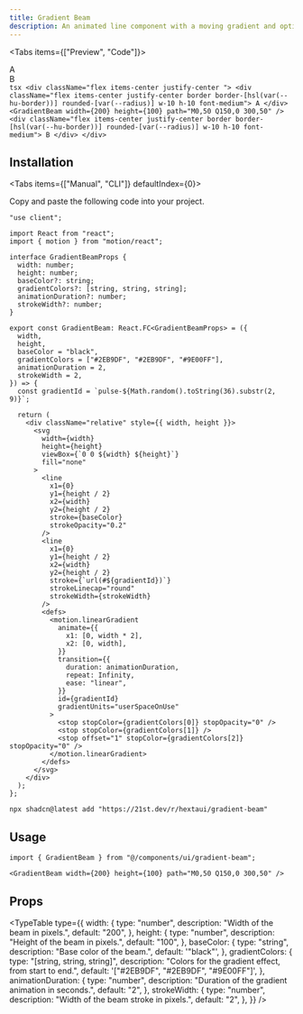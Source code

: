 ```yaml
---
title: Gradient Beam
description: An animated line component with a moving gradient and optional logos at the endpoints.
---
```





<Tabs items={["Preview", "Code"]}>
  <Tab value="Preview">
    <PreviewContainer>
      <div className="flex items-center justify-center ">
        <div className="flex items-center justify-center border border-[hsl(var(--hu-border))] rounded-[var(--radius)] w-10 h-10 font-medium">
          A
        </div>
        <GradientBeam width={200} height={100} path="M0,50 Q150,0 300,50" />
        <div className="flex items-center justify-center border border-[hsl(var(--hu-border))] rounded-[var(--radius)] w-10 h-10 font-medium">
          B
        </div>
      </div>
    </PreviewContainer>
  </Tab>
  <Tab value="Code">
    ```tsx
    <div className="flex items-center justify-center ">
      <div className="flex items-center justify-center border border-[hsl(var(--hu-border))] rounded-[var(--radius)] w-10 h-10 font-medium">
        A
      </div>
      <GradientBeam width={200} height={100} path="M0,50 Q150,0 300,50" />
      <div className="flex items-center justify-center border border-[hsl(var(--hu-border))] rounded-[var(--radius)] w-10 h-10 font-medium">
        B
      </div>
    </div>
    ```
  </Tab>
</Tabs>

## Installation

<Tabs items={["Manual", "CLI"]} defaultIndex={0}>
<Tab value="Manual">

Copy and paste the following code into your project.

```tsx title="components/ui/gradient-beam.tsx"
"use client";

import React from "react";
import { motion } from "motion/react";

interface GradientBeamProps {
  width: number;
  height: number;
  baseColor?: string;
  gradientColors?: [string, string, string];
  animationDuration?: number;
  strokeWidth?: number;
}

export const GradientBeam: React.FC<GradientBeamProps> = ({
  width,
  height,
  baseColor = "black",
  gradientColors = ["#2EB9DF", "#2EB9DF", "#9E00FF"],
  animationDuration = 2,
  strokeWidth = 2,
}) => {
  const gradientId = `pulse-${Math.random().toString(36).substr(2, 9)}`;

  return (
    <div className="relative" style={{ width, height }}>
      <svg
        width={width}
        height={height}
        viewBox={`0 0 ${width} ${height}`}
        fill="none"
      >
        <line
          x1={0}
          y1={height / 2}
          x2={width}
          y2={height / 2}
          stroke={baseColor}
          strokeOpacity="0.2"
        />
        <line
          x1={0}
          y1={height / 2}
          x2={width}
          y2={height / 2}
          stroke={`url(#${gradientId})`}
          strokeLinecap="round"
          strokeWidth={strokeWidth}
        />
        <defs>
          <motion.linearGradient
            animate={{
              x1: [0, width * 2],
              x2: [0, width],
            }}
            transition={{
              duration: animationDuration,
              repeat: Infinity,
              ease: "linear",
            }}
            id={gradientId}
            gradientUnits="userSpaceOnUse"
          >
            <stop stopColor={gradientColors[0]} stopOpacity="0" />
            <stop stopColor={gradientColors[1]} />
            <stop offset="1" stopColor={gradientColors[2]} stopOpacity="0" />
          </motion.linearGradient>
        </defs>
      </svg>
    </div>
  );
};
```

</Tab>
<Tab value="CLI">

```package-install
npx shadcn@latest add "https://21st.dev/r/hextaui/gradient-beam"
```

</Tab>
</Tabs>

## Usage

```tsx
import { GradientBeam } from "@/components/ui/gradient-beam";
```

```tsx
<GradientBeam width={200} height={100} path="M0,50 Q150,0 300,50" />
```

## Props

<TypeTable
  type={{
    width: {
      type: "number",
      description: "Width of the beam in pixels.",
      default: "200",
    },
    height: {
      type: "number",
      description: "Height of the beam in pixels.",
      default: "100",
    },
    baseColor: {
      type: "string",
      description: "Base color of the beam.",
      default: '"black"',
    },
    gradientColors: {
      type: "[string, string, string]",
      description: "Colors for the gradient effect, from start to end.",
      default: '["#2EB9DF", "#2EB9DF", "#9E00FF"]',
    },
    animationDuration: {
      type: "number",
      description: "Duration of the gradient animation in seconds.",
      default: "2",
    },
    strokeWidth: {
      type: "number",
      description: "Width of the beam stroke in pixels.",
      default: "2",
    },
  }}
/>

